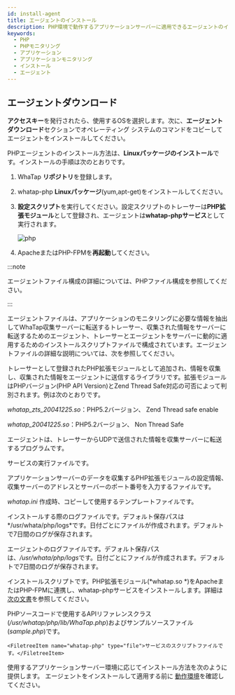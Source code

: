 ```yaml
---
id: install-agent
title: エージェントのインストール
description: PHP環境で動作するアプリケーションサーバーに適用できるエージェントのインストール方法を確認してください。
keywords:
  - PHP
  - PHPモニタリング
  - アプリケーション
  - アプリケーションモニタリング
  - インストール
  - エージェント
---
```




<Agentsignupguide />

<Youtube ko='JJC5JidgKlk' en='ZK2DM4yePb8' ja='ZK2DM4yePb8' />


<Createprojectv2 />


<Accesskeyv2 />

## エージェントダウンロード

**アクセスキー**を発行されたら、使用するOSを選択します。次に、**エージェントダウンロード**セクションでオペレーティング システムのコマンドをコピーしてエージェントをインストールしてください。

PHPエージェントのインストール方法は、**Linuxパッケージのインストール**です。インストールの手順は次のとおりです。

1. WhaTap **リポジトリ**を登録します。

2. whatap-php **Linuxパッケージ**(yum,apt-get)をインストールしてください。

3. **設定スクリプト**を実行してください。設定スクリプトのトレーサーは**PHP拡張モジュール**として登録され、エージェントは**whatap-phpサービス**として実行されます。

   ![php](https://img.whatap.io/media/images/php.png)

4. ApacheまたはPHP-FPMを**再起動**してください。

:::note

エージェントファイル構成の詳細については、PHPファイル構成を参照してください。

:::

エージェントファイルは、アプリケーションのモニタリングに必要な情報を抽出してWhaTap収集サーバーに転送するトレーサー、収集された情報をサーバーに転送するためのエージェント、トレーサーとエージェントをサーバーに動的に適用するためのインストールスクリプトファイルで構成されています。エージェントファイルの詳細な説明については、次を参照してください。

<Filetree name="whatap">

<FiletreeItem name="whatap_X.Y.Z.so" type="file">

  トレーサーとして登録されたPHP拡張モジュールとして追加され、情報を収集し、収集された情報をエージェントに送信するライブラリです。拡張モジュールはPHPバージョン(PHP API Version)とZend Thread Safe対応の可否によって判別されます。例は次のとおりです。 

  _whatap_zts_20041225.so_：PHP5.2バージョン、 Zend Thread safe enable

  _whatap_20041225.so_：PHP5.2バージョン、 Non Thread Safe 

</FiletreeItem>

<FiletreeItem name="whatap-php(whatap_php)" type="file">エージェントは、トレーサーからUDPで送信された情報を収集サーバーに転送するプログラムです。</FiletreeItem>
  
  <FiletreeItem name="whatap_php" type="file">サービスの実行ファイルです。</FiletreeItem>

<FiletreeItem name="whatap.ini" type="file">アプリケーションサーバーのデータを収集するPHP拡張モジュールの設定情報、収集サーバーのアドレスとサーバーのポート番号を入力するファイルです。</FiletreeItem>

<FiletreeItem name="template.ini" type="file">*whatap.ini* 作成時、コピーして使用するテンプレートファイルです。</FiletreeItem>

<FiletreeItem name="whatap-install-yyyymmdd.log" type="file">インストールする際のログファイルです。デフォルト保存パスは*/usr/whata/php/logs*です。日付ごとにファイルが作成されます。デフォルトで7日間のログが保存されます。</FiletreeItem>

<FiletreeItem name="whatap-boot-yyyymmdd.log" type="file">エージェントのログファイルです。デフォルト保存パスは、*/usr/whata/php/logs*です。日付ごとにファイルが作成されます。デフォルトで7日間のログが保存されます。</FiletreeItem>

<FiletreeItem name="install.sh" type="file">インストールスクリプトです。PHP拡張モジュール(*whatap.so *)をApacheまたはPHP-FPMに連携し、whatap-phpサービスをインストールします。詳細は[次の文書](agent-troubleshooting#extension-modul-manual-setting)を参照してください。</FiletreeItem>

<FiletreeItem name="WhaTap.php (sample.php)" type="file">PHPソースコードで使用するAPIリファレンスクラス(*/usr/whatap/php/lib/WhaTap.php*)およびサンプルソースファイル(*sample.php*)です。</FiletreeItem>

<FiletreeItem name="/etc/init.d" type="folder">
  
    <FiletreeItem name="whatap-php" type="file">サービスのスクリプトファイルです。</FiletreeItem>
  
  </FiletreeItem>

</Filetree>

使用するアプリケーションサーバー環境に応じてインストール方法を次のように提供します。 エージェントをインストールして適用する前に [動作環境](supported-spec)を確認してください。

<DocCardList/>
